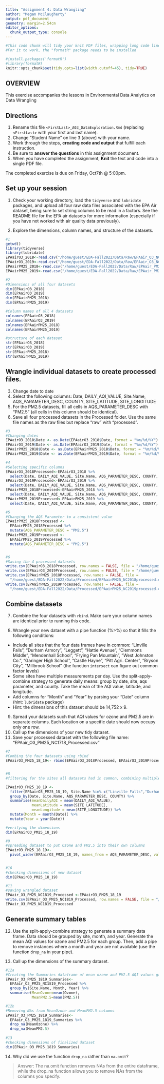 ```yaml
---
title: "Assignment 4: Data Wrangling"
author: "Megan McClaugherty"
output: pdf_document
geometry: margin=2.54cm
editor_options: 
  chunk_output_type: console
---
```


```r
#This code chunk will tidy your knit PDF files, wrapping long code lines
#For it to work, the "formatR" package needs to be installed

#install.packages('formatR')
#library(formatR)
knitr::opts_chunk$set(tidy.opts=list(width.cutoff=45), tidy=TRUE)
```

## OVERVIEW

This exercise accompanies the lessons in Environmental Data Analytics on Data Wrangling 

## Directions
1.  Rename this file `<FirstLast>_A03_DataExploration.Rmd` (replacing `<FirstLast>` with your first and last name).
2. Change "Student Name" on line 3 (above) with your name.
3. Work through the steps, **creating code and output** that fulfill each instruction.
4. Be sure to **answer the questions** in this assignment document.
5. When you have completed the assignment, **Knit** the text and code into a single PDF file.

The completed exercise is due on Friday, Oct7th @ 5:00pm.

## Set up your session 
1. Check your working directory, load the `tidyverse` and `lubridate` packages, and upload all four raw data files associated with the EPA Air dataset, being sure to set string columns to be read in a factors. See the README file for the EPA air datasets for more information (especially if you have not worked with air quality data previously). 


2. Explore the dimensions, column names, and structure of the datasets. 

```r
#1 
getwd()
library(tidyverse)
library(lubridate)
EPAairO3_2018<-read.csv("/home/guest/EDA-Fall2022/Data/Raw/EPAair_O3_NC2018_raw.csv", stringsAsFactors = TRUE)
EPAairO3_2019<-read.csv("/home/guest/EDA-Fall2022/Data/Raw/EPAair_O3_NC2019_raw.csv", stringsAsFactors = TRUE)
EPAairPM25_2018<-read.csv("/home/guest/EDA-Fall2022/Data/Raw/EPAair_PM25_NC2018_raw.csv", stringsAsFactors = TRUE)
EPAairPM25_2019<-read.csv("/home/guest/EDA-Fall2022/Data/Raw/EPAair_PM25_NC2019_raw.csv", stringsAsFactors = TRUE)

#2
#Dimensions of all four datasets
dim(EPAairO3_2018)
dim(EPAairO3_2019)
dim(EPAairPM25_2018)
dim(EPAairPM25_2019)

#Column names of all 4 datasets 
colnames(EPAairO3_2018)
colnames(EPAairO3_2019)
colnames(EPAairPM25_2018)
colnames(EPAairPM25_2019)

#structure of each dataset
str(EPAairO3_2018)
str(EPAairO3_2019)
str(EPAairPM25_2018)
str(EPAairPM25_2019)
```

## Wrangle individual datasets to create processed files.
3. Change date to date
4. Select the following columns: Date, DAILY_AQI_VALUE, Site.Name, AQS_PARAMETER_DESC, COUNTY, SITE_LATITUDE, SITE_LONGITUDE
5. For the PM2.5 datasets, fill all cells in AQS_PARAMETER_DESC with "PM2.5" (all cells in this column should be identical).
6. Save all four processed datasets in the Processed folder. Use the same file names as the raw files but replace "raw" with "processed".

```r
#3 
#Changing dates
EPAairO3_2018$Date <- as.Date(EPAairO3_2018$Date, format = "%m/%d/%Y")
EPAairO3_2019$Date <- as.Date(EPAairO3_2019$Date, format = "%m/%d/%Y")
EPAairPM25_2018$Date <- as.Date(EPAairPM25_2018$Date, format = "%m/%d/%Y")
EPAairPM25_2019$Date <- as.Date(EPAairPM25_2019$Date, format = "%m/%d/%Y")

#4
#Selecting specific columns
EPAairO3_2018Processed<-EPAairO3_2018 %>% 
  select(Date, DAILY_AQI_VALUE, Site.Name, AQS_PARAMETER_DESC, COUNTY, SITE_LATITUDE, SITE_LONGITUDE)
EPAairO3_2019Processed<-EPAairO3_2019 %>% 
  select(Date, DAILY_AQI_VALUE, Site.Name, AQS_PARAMETER_DESC, COUNTY, SITE_LATITUDE, SITE_LONGITUDE)
EPAairPM25_2018Processed<-EPAairPM25_2018 %>% 
  select(Date, DAILY_AQI_VALUE, Site.Name, AQS_PARAMETER_DESC, COUNTY, SITE_LATITUDE, SITE_LONGITUDE)
EPAairPM25_2019Processed<-EPAairPM25_2019 %>% 
  select(Date, DAILY_AQI_VALUE, Site.Name, AQS_PARAMETER_DESC, COUNTY, SITE_LATITUDE, SITE_LONGITUDE)

#5 
#Changing the AQS Parameter to a consistent value
EPAairPM25_2018Processed <-
  EPAairPM25_2018Processed %>% 
  mutate(AQS_PARAMETER_DESC = "PM2.5")
EPAairPM25_2019Processed <-
  EPAairPM25_2019Processed %>% 
  mutate(AQS_PARAMETER_DESC = "PM2.5")


#6
#Saving the 4 processed datasets
write.csv(EPAairO3_2018Processed, row.names = FALSE, file = "/home/guest/EDA-Fall2022/Data/Processed/EPAair_O3_NC2018_processed.csv")
write.csv(EPAairO3_2019Processed, row.names = FALSE, file = "/home/guest/EDA-Fall2022/Data/Processed/EPAair_O3_NC2019_processed.csv")
write.csv(EPAairPM25_2018Processed, row.names = FALSE, file =
  "/home/guest/EDA-Fall2022/Data/Processed/EPAairPM25_NC2018processed.csv")
write.csv(EPAairPM25_2019Processed, row.names = FALSE, file =
  "/home/guest/EDA-Fall2022/Data/Processed/EPAairPM25_NC2019processed.csv")
```


## Combine datasets
7. Combine the four datasets with `rbind`. Make sure your column names are identical prior to running this code. 

8. Wrangle your new dataset with a pipe function (%>%) so that it fills the following conditions: 

* Include all sites that the four data frames have in common: "Linville Falls", "Durham Armory", "Leggett", "Hattie Avenue", "Clemmons Middle", "Mendenhall School", "Frying Pan Mountain", "West Johnston Co.", "Garinger High School", "Castle Hayne", "Pitt Agri. Center", "Bryson City", "Millbrook School" (the function `intersect` can figure out common factor levels)
* Some sites have multiple measurements per day. Use the split-apply-combine strategy to generate daily means: group by date, site, aqs parameter, and county. Take the mean of the AQI value, latitude, and longitude.
* Add columns for "Month" and "Year" by parsing your "Date" column (hint: `lubridate` package)
* Hint: the dimensions of this dataset should be 14,752 x 9.

9. Spread your datasets such that AQI values for ozone and PM2.5 are in separate columns. Each location on a specific date should now occupy only one row.
10. Call up the dimensions of your new tidy dataset.
11. Save your processed dataset with the following file name: "EPAair_O3_PM25_NC1718_Processed.csv"

```r
#7
#Combing the four datasets using rbind
EPAairO3_PM25_18_19<- rbind(EPAairO3_2018Processed, EPAairO3_2019Processed, EPAairPM25_2018Processed, EPAairPM25_2019Processed)


#8
#filtering for the sites all datasets had in common, combining multiple measurements

EPAairO3_PM25_18_19 <-
  filter(EPAairO3_PM25_18_19, Site.Name %in% c("Linville Falls","Durham Armory","Leggett","Hattie Avenue","Clemmons Middle","Mendenhall School","Frying Pan Mountain","West Johnston Co.","Garinger High School","Castle Hayne","Pitt Agri. Center","Bryson City","Millbrook School")) %>% 
  group_by(Date, Site.Name, AQS_PARAMETER_DESC, COUNTY) %>% 
  summarise(meanDailyAQI = mean(DAILY_AQI_VALUE),
            meanLatitude = mean(SITE_LATITUDE),
            meanLongitude = mean(SITE_LONGITUDE)) %>% 
  mutate(Month = month(Date)) %>% 
  mutate(Year = year(Date))

#verifying the dimensions
dim(EPAairO3_PM25_18_19)

#9
#spreading dataset to put Ozone and PM2.5 into their own columns
EPAairO3_PM25_18_19<-
  pivot_wider(EPAairO3_PM25_18_19, names_from = AQS_PARAMETER_DESC, values_from = meanDailyAQI)
  

#10
#checking dimensions of new dataset
dim(EPAairO3_PM25_18_19)

#11
#saving wrangled dataset
EPAair_O3_PM25_NC1819_Processed <-EPAairO3_PM25_18_19
write.csv(EPAair_O3_PM25_NC1819_Processed, row.names = FALSE, file = "/home/guest/EDA-Fall2022/Data/Processed/EPAair_O3_PM25_NC1819_Processed.csv")
EPAair_O3_PM25_NC1819_Processed

```


## Generate summary tables
12. Use the split-apply-combine strategy to generate a summary data frame. Data should be grouped by site, month, and year. Generate the mean AQI values for ozone and PM2.5 for each group. Then, add a pipe to remove instances where a month and year are not available (use the function `drop_na` in your pipe). 

13. Call up the dimensions of the summary dataset.

```r
#12a
#Creating the Summaries dataframe of mean ozone and PM2.5 AQI values grouped by site, month, and year.
EPAair_O3_PM25_1819_Summaries<-
  EPAair_O3_PM25_NC1819_Processed %>% 
  group_by(Site.Name, Month, Year) %>% 
  summarise(MeanOzone=mean(Ozone),
            MeanPM2.5=mean(PM2.5))

#12b 
#Removing NAs from MeanOzone and MeanPM2.5 columns
EPAair_O3_PM25_1819_Summaries<-
  EPAair_O3_PM25_1819_Summaries %>% 
  drop_na(MeanOzone) %>% 
  drop_na(MeanPM2.5)
 
#13
#checking dimensions of finalized dataset
dim(EPAair_O3_PM25_1819_Summaries)
```

14. Why did we use the function `drop_na` rather than `na.omit`?

> Answer: 
The na.omit function removes NAs from the entire dataframe, while the drop_na function allows you to remove NAs from the columns you specify.